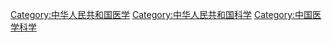 [[Category:中华人民共和国医学|Category:中华人民共和国医学]]
[[Category:中华人民共和国科学|Category:中华人民共和国科学]]
[[Category:中国医学科学|Category:中国医学科学]]